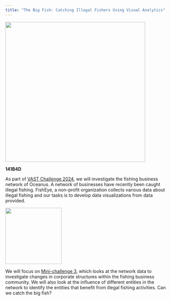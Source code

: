 ```yaml
---
title: "The Big Fish: Catching Illegal Fishers Using Visual Analytics"
---
```


![](images/bigfish_hero.png){fig-align="center" width="438"}

**141B4D**

As part of [VAST Challenge 2024](https://vast-challenge.github.io/2024/index.html), we will investigate the fishing business network of Oceanus. A network of businesses have recently been caught illegal fishing. FishEye, a non-profit organization collects various data about illegal fishing and our tasks is to develop data visualizations from data provided.

![](images/clipboard-2290439467.png){fig-align="center" width="176"}

We will focus on [Mini-challenge 3](https://vast-challenge.github.io/2024/MC3.html), which looks at the network data to investigate changes in corporate structures within the fishing business community. We will also look at the influence of different entities in the network to identify the entities that benefit from illegal fishing activities. Can we catch the big fish?
